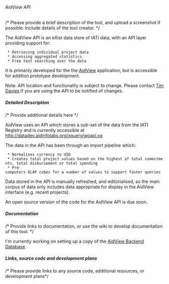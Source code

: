 ====== AidView API ======
/* Please provide a brief description of the tool, and upload a screenshot if possible. Include details of the tool creator. */

The AidView API is an eXist data store of IATI data, with an API layer providing support for:
  * Retrieving individual project data
  * Accessing aggregated statistics
  * Free text searching over the data

It is primarily developed for the the [[tools:aidview:start|AidView]] application, but is accessible for addition prototype development.

<note warning>
Note: API location and functionality is subject to change. Please contact [[community:user:timdavies|Tim Davies]] if you are using the API to be notified of changes.
</note>

===== Detailed Description =====
/* Provide additional details here */

AidView uses an API which stores a sub-set of the data from the IATI Registry and is currently accessible at http://datadev.aidinfolabs.org/xquery/woapi.xq

The data in the API has been through an import pipeline which:
  * Normalises currency to USD
  * Creates total project values based on the highest of total commitments, total disbursement or total spending
  * Pre-computers OLAP cubes for a number of values to support faster queries

Data stored in the API is manually refreshed, and editorialised, so the main corpus of data only includes data appropriate for display in the AidView interface (e.g. recent projects).
 
An open source version of the code for the AidView API is due soon. 

===== Documentation =====
/* Provide links to documentation, or use the wiki to develop documentation of this tool. */

I'm currently working on setting up a copy of the [[AidView Backend Database]].
===== Links, source code and development plans =====
/* Please provide links to any source code, additional resources, or development plans*/